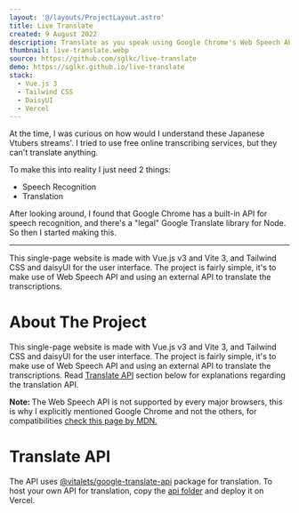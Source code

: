 ```yaml
---
layout: '@/layouts/ProjectLayout.astro'
title: Live Translate
created: 9 August 2022
description: Translate as you speak using Google Chrome's Web Speech API for speech recognition
thumbnail: live-translate.webp
source: https://github.com/sglkc/live-translate
demo: https://sglkc.github.io/live-translate
stack:
  - Vue.js 3
  - Tailwind CSS
  - DaisyUI
  - Vercel
---
```


At the time, I was curious on how would I understand these Japanese Vtubers
streams'. I tried to use free online transcribing services, but they can't
translate anything.

To make this into reality I just need 2 things:
- Speech Recognition
- Translation

After looking around, I found that Google Chrome has a built-in API for speech
recognition, and there's a "legal" Google Translate library for Node. So then I
started making this.

---

This single-page website is made with Vue.js v3 and Vite 3, and Tailwind CSS and daisyUI for the user interface.
The project is fairly simple, it's to make use of Web Speech API and using an external API to translate the transcriptions.

# About The Project

This single-page website is made with Vue.js v3 and Vite 3, and Tailwind CSS and daisyUI for the user interface.
The project is fairly simple, it's to make use of Web Speech API and using an external API to translate the transcriptions.
Read [Translate API](#translate-api) section below for explanations regarding the translation API.

<strong>Note: </strong> The Web Speech API is not supported by every major browsers, this is why I explicitly mentioned Google Chrome and not the others,
for compatibilities [check this page by MDN.](https://developer.mozilla.org/en-US/docs/Web/API/Web_Speech_API#browser_compatibility)

# Translate API

The API uses [@vitalets/google-translate-api](https://www.npmjs.com/package/@vitalets/google-translate-api) package for translation.
To host your own API for translation, copy the [api folder](/api) and deploy it on Vercel.
